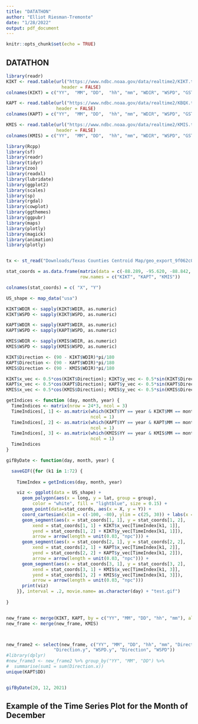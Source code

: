 ```yaml
---
title: "DATATHON"
author: "Elliot Riesman-Tremonte"
date: "1/28/2022"
output: pdf_document
---
```



```r
knitr::opts_chunk$set(echo = TRUE)
```

## DATATHON

```r
library(readr)
KIKT <- read.table(url("https://www.ndbc.noaa.gov/data/realtime2/KIKT.txt"),
                     header = FALSE)
colnames(KIKT) = c("YY",  "MM", "DD",  "hh", "mm", "WDIR", "WSPD", "GST",  "WVHT", "DPD", "APD", "MWD", "PRES", "ATMP", "WTMP", "DEWP", "VIS", "PTDY",  "TIDE")

KAPT <- read.table(url("https://www.ndbc.noaa.gov/data/realtime2/KBQX.txt"),
                   header = FALSE)
colnames(KAPT) = c("YY",  "MM", "DD",  "hh", "mm", "WDIR", "WSPD", "GST",  "WVHT", "DPD", "APD", "MWD", "PRES", "ATMP", "WTMP", "DEWP", "VIS", "PTDY",  "TIDE")

KMIS <- read.table(url("https://www.ndbc.noaa.gov/data/realtime2/KMIS.txt"),
                   header = FALSE)
colnames(KMIS) = c("YY",  "MM", "DD",  "hh", "mm", "WDIR", "WSPD", "GST",  "WVHT", "DPD", "APD", "MWD", "PRES", "ATMP", "WTMP", "DEWP", "VIS", "PTDY",  "TIDE")

library(Rcpp)
library(sf)
library(readr)
library(tidyr)
library(zoo)
library(readxl)
library(lubridate)
library(ggplot2)
library(scales)
library(sp)
library(rgdal)
library(cowplot)
library(ggthemes)
library(ggpubr)
library(maps)
library(plotly)
library(magick)
library(animation)
library(plotly)


tx <- st_read("Downloads/Texas Counties Centroid Map/geo_export_9f062c09-caab-4fb8-8c1e-51dbd38ac170.shp")

stat_coords = as.data.frame(matrix(data = c(-88.289, -95.620, -88.842, 28.521, 28.314, 29.296), nrow = 3),
                            row.names = c("KIKT", "KAPT", "KMIS"))

colnames(stat_coords) = c( "X", "Y")

US_shape <- map_data("usa")

KIKT$WDIR <- sapply(KIKT$WDIR, as.numeric)
KIKT$WSPD <- sapply(KIKT$WSPD, as.numeric)

KAPT$WDIR <- sapply(KAPT$WDIR, as.numeric)
KAPT$WSPD <- sapply(KAPT$WSPD, as.numeric)

KMIS$WDIR <- sapply(KMIS$WDIR, as.numeric)
KMIS$WSPD <- sapply(KMIS$WSPD, as.numeric)

KIKT$Direction <- (90 - KIKT$WDIR)*pi/180
KAPT$Direction <- (90 - KAPT$WDIR)*pi/180
KMIS$Direction <- (90 - KMIS$WDIR)*pi/180

KIKT$x_vec <- 0.5*cos(KIKT$Direction); KIKT$y_vec <- 0.5*sin(KIKT$Direction)
KAPT$x_vec <- 0.5*cos(KAPT$Direction); KAPT$y_vec <- 0.5*sin(KAPT$Direction)
KMIS$x_vec <- 0.5*cos(KMIS$Direction); KMIS$y_vec <- 0.5*sin(KMIS$Direction)

getIndices <- function (day, month, year) {
  TimeIndices <- matrix(nrow = 24*3, ncol = 3)
  TimeIndices[, 1] <- as.matrix(which(KIKT$YY == year & KIKT$MM == month & KIKT$DD == day),
                                ncol = 1)
  TimeIndices[, 2] <- as.matrix(which(KAPT$YY == year & KAPT$MM == month & KAPT$DD == day),
                                ncol = 1)
  TimeIndices[, 3] <- as.matrix(which(KMIS$YY == year & KMIS$MM == month & KMIS$DD == day),
                                ncol = 1)
  TimeIndices
}

gifByDate <- function(day, month, year) {

  saveGIF({for (k1 in 1:72) {
    
    TimeIndex = getIndices(day, month, year)

    viz <- ggplot(data = US_shape) +
      geom_polygon(aes(x = long, y = lat, group = group),
          color = "white", fill = "lightblue", size = 0.15) +
      geom_point(data=stat_coords, aes(x = X, y = Y)) +
      coord_cartesian(xlim = c(-100, -80), ylim = c(25, 30)) + labs(x = "Longitude", y = "Latitude") +
      geom_segment(aes(x = stat_coords[1, 1], y = stat_coords[1, 2],
          xend = stat_coords[1, 1] + KIKT$x_vec[TimeIndex[k1, 1]],
          yend = stat_coords[1, 2] + KIKT$y_vec[TimeIndex[k1, 1]]),
          arrow = arrow(length = unit(0.03, "npc"))) +
      geom_segment(aes(x = stat_coords[2, 1], y = stat_coords[2, 2],
          xend = stat_coords[2, 1] + KAPT$x_vec[TimeIndex[k1, 2]],
          yend = stat_coords[2, 2] + KAPT$y_vec[TimeIndex[k1, 2]]),
          arrow = arrow(length = unit(0.03, "npc"))) +
      geom_segment(aes(x = stat_coords[3, 1], y = stat_coords[3, 2],
          xend = stat_coords[3, 1] + KMIS$x_vec[TimeIndex[k1, 3]],
          yend = stat_coords[3, 2] + KMIS$y_vec[TimeIndex[k1, 3]]),
          arrow = arrow(length = unit(0.03, "npc")))
      print(viz)
    }}, interval = .2, movie.name= as.character(day) + "test.gif")
  
}


new_frame <- merge(KIKT, KAPT, by = c("YY", "MM", "DD", "hh", "mm"), all = TRUE)
new_frame <- merge(new_frame, KMIS)



new_frame2 <- select(new_frame, c("YY", "MM", "DD", "hh", "mm", "Direction.x", "WSPD.x",
                  "Direction.y", "WSPD.y", "Direction", "WSPD"))
#library(dplyr)
#new_frame3 <- new_frame2 %>% group_by("YY", "MM", "DD") %>%
#  summarise(sum1 = sum(Direction.x))
unique(KAPT$DD)


gifByDate(20, 12, 2021)
```


## Example of the Time Series Plot for the Month of December


```r
```
